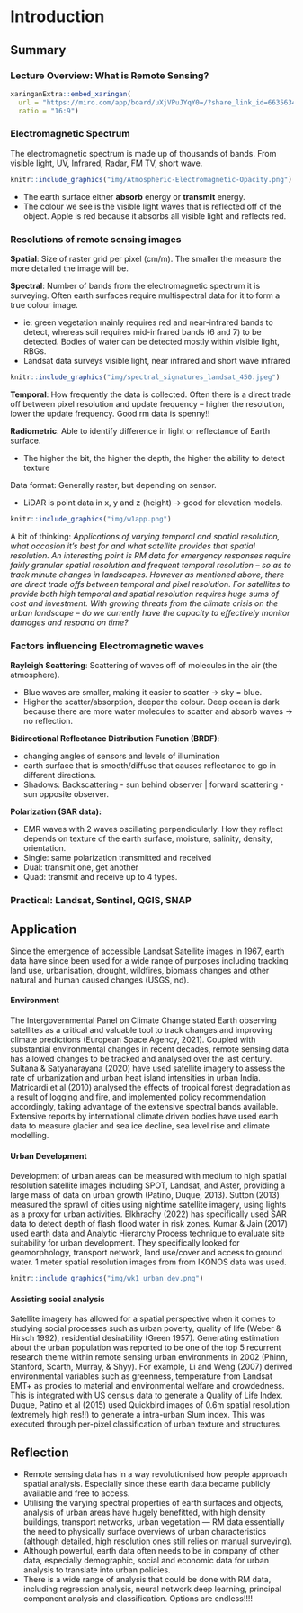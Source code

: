 # Introduction

## Summary

### Lecture Overview: What is Remote Sensing?

```r
xaringanExtra::embed_xaringan(
  url = "https://miro.com/app/board/uXjVPuJYqY0=/?share_link_id=663563464417",
  ratio = "16:9")
```

### Electromagnetic Spectrum

The electromagnetic spectrum is made up of thousands of bands. From visible light, UV, Infrared, Radar, FM TV, short wave.

```r
knitr::include_graphics("img/Atmospheric-Electromagnetic-Opacity.png")
```

- The earth surface either **absorb** energy or **transmit** energy.
- The colour we see is the visible light waves that is reflected off of the object. Apple is red because it absorbs all visible light and reflects red.

### Resolutions of remote sensing images

**Spatial**: Size of raster grid per pixel (cm/m). The smaller the measure the more detailed the image will be.

**Spectral**: Number of bands from the electromagnetic spectrum it is surveying. Often earth surfaces require multispectral data for it to form a true colour image.

- ie: green vegetation mainly requires red and near-infrared bands to detect, whereas soil requires mid-infrared bands (6 and 7) to be detected. Bodies of water can be detected mostly within visible light, RBGs.
- Landsat data surveys visible light, near infrared and short wave infrared

```r
knitr::include_graphics("img/spectral_signatures_landsat_450.jpeg")
```

**Temporal**: How frequently the data is collected. Often there is a direct trade off between pixel resolution and update frequency -- higher the resolution, lower the update frequency. Good rm data is spenny!!

**Radiometric**: Able to identify difference in light or reflectance of Earth surface.

- The higher the bit, the higher the depth, the higher the ability to detect texture

Data format: Generally raster, but depending on sensor.

- LiDAR is point data in x, y and z (height) → good for elevation models.

```r
knitr::include_graphics("img/w1app.png")
```

A bit of thinking:
_Applications of varying temporal and spatial resolution, what occasion it's best for and what satellite provides that spatial resolution. An interesting point is RM data for emergency responses require fairly granular spatial resolution and frequent temporal resolution -- so as to track minute changes in landscapes. However as mentioned above, there are direct trade offs between temporal and pixel resolution. For satellites to provide both high temporal and spatial resolution requires huge sums of cost and investment. With growing threats from the climate crisis on the urban landscape -- do we currently have the capacity to effectively monitor damages and respond on time?_

### Factors influencing Electromagnetic waves

**Rayleigh Scattering**: Scattering of waves off of molecules in the air (the atmosphere).

- Blue waves are smaller, making it easier to scatter →  sky = blue.
- Higher the scatter/absorption, deeper the colour. Deep ocean is dark because there are more water molecules to scatter and absorb waves → no reflection.

**Bidirectional Reflectance Distribution Function (BRDF)**: 

- changing angles of sensors and levels of illumination
- earth surface that is smooth/diffuse that causes reflectance to go in different directions.
- Shadows: Backscattering - sun behind observer | forward scattering - sun opposite observer.

**Polarization (SAR data):** 

- EMR waves with 2 waves oscillating perpendicularly. How they reflect depends on texture of the earth surface, moisture, salinity, density, orientation.
- Single: same polarization transmitted and received
- Dual: transmit one, get another
- Quad: transmit and receive up to 4 types.

### Practical: Landsat, Sentinel, QGIS, SNAP

## Application

Since the emergence of accessible Landsat Satellite images in 1967, earth data have since been used for a wide range of purposes including tracking land use, urbanisation, drought, wildfires, biomass changes and other natural and human caused changes (USGS, nd). 

#### Environment 

The Intergovernmental Panel on Climate Change stated Earth observing satellites as a critical and valuable tool to track changes and improving climate predictions (European Space Agency, 2021).  Coupled with substantial environmental changes in recent decades, remote sensing data has allowed changes to be tracked and analysed over the last century. Sultana & Satyanarayana (2020) have used satellite imagery to assess the rate of urbanization and urban heat island intensities in urban India. Matricardi et al (2010) analysed the effects of tropical forest degradation as a result of logging and fire, and implemented policy recommendation accordingly, taking advantage of the extensive spectral bands available. Extensive reports by international climate driven bodies have used earth data to measure glacier and sea ice decline, sea level rise and climate modelling.

#### Urban Development

Development of urban areas can be measured with medium to high spatial resolution satellite images including SPOT, Landsat, and Aster, providing a large mass of data on urban growth (Patino, Duque, 2013). Sutton (2013) measured the sprawl of cities using nightime satellite imagery, using lights as a proxy for urban activities. Elkhrachy (2022) has specifically used SAR data to detect depth of flash flood water in risk zones. Kumar & Jain (2017) used earth data and Analytic Hierarchy Process technique to evaluate site suitability for urban development. They specifically looked for geomorphology, transport network, land use/cover and access to ground water. 1 meter spatial resolution images from from IKONOS data was used.

```r
knitr::include_graphics("img/wk1_urban_dev.png")
```

#### Assisting social analysis

Satellite imagery has allowed for a spatial perspective when it comes to studying social processes such as urban poverty, quality of life (Weber & Hirsch 1992), residential desirability (Green 1957). Generating estimation about the urban population was reported to be one of the top 5 recurrent research theme within remote sensing urban environments in 2002 (Phinn, Stanford, Scarth, Murray, & Shyy). For example, Li and Weng (2007) derived environmental variables such as greenness, temperature from Landsat EMT+ as proxies to material and environmental welfare and crowdedness. This is integrated with US census data to generate a Quality of Life Index. Duque, Patino et al (2015) used Quickbird images of 0.6m spatial resolution (extremely high res!!) to generate a intra-urban Slum index. This was executed through per-pixel classification of urban texture and structures.


## Reflection

- Remote sensing data has in a way revolutionised how people approach spatial analysis. Especially since these earth data became publicly available and free to access.
- Utilising the varying spectral properties of earth surfaces and objects, analysis of urban areas have hugely benefitted, with high density buildings, transport networks, urban vegetation — RM data essentially the need to physically surface overviews of urban characteristics (although detailed, high resolution ones still relies on manual surveying).
- Although powerful, earth data often needs to be in company of other data, especially demographic, social and economic data for urban analysis to translate into urban policies.
- There is a wide range of analysis that could be done with RM data, including regression analysis, neural network deep learning, principal component analysis and classification. Options are endless!!!!


